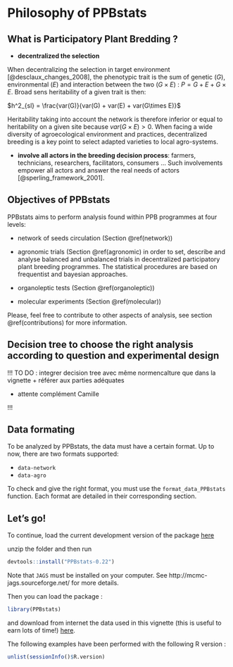 # Philosophy of PPBstats {#philo}

## What is Participatory Plant Bredding ?

- **decentralized the selection**

When decentralizing the selection in target environment [@desclaux_changes_2008], the phenotypic trait is the sum of genetic ($G$), environmental ($E$) and interaction between the two ($G \times E$) : $P = G + E + G \times E$.
Broad sens heritability of a given trait is then: 

$h^2_{sl} = \frac{var(G)}{var(G) + var(E) + var(G\times E)}$

Heritability taking into account the network is therefore inferior or equal to heritability on a given site because $var(G\times E) > 0$.
When facing a wide diversity of agroecological environment and practices, decentralized breeding is a key point to select adapted varieties to local agro-systems.

- **involve all actors in the breeding decision process**: farmers, technicians, researchers, facilitators, consumers ... Such involvements empower all actors and answer the real needs of actors  [@sperling_framework_2001].


## Objectives of PPBstats

PPBstats aims to perform analysis found within PPB programmes at four levels:

- network of seeds circulation (Section \@ref(network))

- agronomic trials (Section \@ref(agronomic) in order to set, describe and analyse balanced and unbalanced trials in decentralized participatory plant breeding programmes.
The statistical procedures are based on frequentist and bayesian approaches.

- organoleptic tests (Section \@ref(organoleptic))

- molecular experiments (Section \@ref(molecular))

Please, feel free to contribute to other aspects of analysis, see section \@ref(contributions) for more information.


## Decision tree to choose the right analysis according to question and experimental design


!!! 
TO DO : integrer decision tree avec même normencalture que dans la vignette + référer aux parties adéquates

+ attente complément Camille

!!!

## Data formating 

To be analyzed by PPBstats, the data must have a certain format.
Up to now, there are two formats supported:

- `data-network`
- `data-agro`

To check and give the right format, you must use the `format_data_PPBstats` function.
Each format are detailed in their corresponding section.


## Let's go!

To continue, load the current development version of the package [here](https://github.com/priviere/PPBstats/archive/v0.22.zip)

unzip the folder and then run 

```r
devtools::install("PPBstats-0.22")
```

Note that `JAGS` must be installed on your computer. See http://mcmc-jags.sourceforge.net/ for more details.

Then you can load the package :

```r
library(PPBstats)
```

and download from internet the data used in this vignette (this is useful to earn lots of time!) [here](https://github.com/priviere/PPBstats/releases/download/v0.20/data_PPBstats.zip).

The following examples have been performed with the following R version :
```r
unlist(sessionInfo()$R.version)
```


